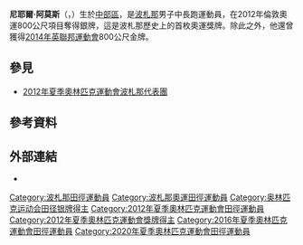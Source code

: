 {{Infobox sportsperson
| name                      = Nijel Amos
| image                     = Nijel Amos.jpg
| image_size                = 
| alt                       = 
| caption                   = 
| real_name                 = 
| native_name               = 
| native_name_lang          = 
| romanizedname             = 
| english_name              = 
| birth_name                = 
| nationality               = {{BWA}}
| national_team             = {{BWA}}
| ethnicity                 = 
| hometown                  = 
| citizenship               = 
| birth_date                = {{Birth date and age|year=1994|month=3|day=15}}
| birth_place               = {{BWA}}Marobela
| death_date                = 
| death_place               = 
| resting_place             = 
| resting_place_coordinates = 
| monuments                 = 
| residence                 = {{ZAF}}[[西北省_(南非)|西北省]][[波切夫斯特魯姆|波切夫斯特魯姆]]
| education                 = 
| alma_mater                = 
| occupation                = 
| years_active              = 2010 -
| agent                     = 
| height                    = {{height|m=1.69}}
| weight                    = {{weight|kg=60}}
| spouse                    = 
| country                   = {{BWA}}
| sport                     = 田徑
| disability                = 
| disability_class          = 
| rank                      = 
| event                     = 短跑、中長跑
| collegeteam               = 
| league                    = 
| league_type               = 
| club                      = 
| team                      = 
| former_partner            = 
| coach                     = John Verster
| retired                   = 
| coaching                  = 
| worlds                    = 
{{ubl
|'''2011年世界青少年田徑錦標賽'''：800公尺第五名
|'''2012年世界青年田徑錦標賽'''：800公尺第一名
|'''2013年夏季世界大學運動會'''：800公尺第一名
|'''2014年IAAF洲際杯'''：800公尺第一名
|'''2016年IAAF鑽石聯賽多哈站'''：4×400公尺接力第一名
|'''2017年世界田徑錦標賽'''：800公尺第五名
|'''2018年IAAF世界挑戰賽Zagreb站'''：800公尺第一名
|'''2018年IAAF洲際杯'''：800公尺第三名
}}
| regionals                 = 
{{ubl
|'''2011年非洲青年田徑錦標賽'''：800公尺第三名
|'''2014年非洲田徑錦標賽'''：800公尺第一名
|'''2014年非洲田徑錦標賽'''：4×400公尺接力第一名
|'''2015年非洲運動會'''：800公尺第一名
|'''2015年非洲運動會'''：4×400公尺接力第二名
|'''2016年非洲田徑錦標賽'''：800公尺第一名
}}
| nationals                 = 
{{ubl
|'''2015年Prefontaine經典賽'''：800公尺第二名
|'''2015年Golden Gala'''：800公尺第二名
|'''2015年Athletissima'''：800公尺第一名
|'''2015年Herculis'''：800公尺第二名
|'''2015年倫敦大獎賽'''：800公尺第一名
|'''2015年ISTAF Berlin'''：800公尺第一名
|'''2015年VanDamme紀念賽'''：800公尺第二名
|'''2017年大北城市運動會'''：0.5公里第一名
|'''2018年Prefontaine經典賽'''：800公尺第二名
|'''2018年GyulaiIstván紀念賽'''：800公尺第二名
|'''2018年Herculis'''：800公尺第一名
|'''2018年倫敦大獎賽'''：800公尺第四名
}}
| olympics                  = 
{{ubl
|'''2012年夏季奧林匹克運動會'''：800公尺第二名
}}
| paralympics               = 
| commonwealth              = 
{{ubl
|'''2011年大英國協青少年運動會'''：800公尺第三名
|'''2014年大英國協運動會'''：800公尺第一名
|'''2018年大英國協運動會'''：800公尺第八名
}}
| highestranking            = 
{{plainlist|
*【600公尺-800公尺-1000公尺】：第五名（2018年9月4日）
}}
| pb                        = 
{{ubl
|'''200公尺'''：21.34秒（W：0.0） （2015年）
|'''400公尺'''：45.55秒 （2017年）
|'''0.5公里'''：59.26秒 （2017年 '''全國紀錄'''）
|'''600公尺'''：1分15.63秒 （2015年）
|'''800公尺'''：1分41.73秒 （2012年 '''全國紀錄'''）
|'''1000公尺'''：2分25.21秒 （2010年）
|'''3000公尺'''：8分33.93秒 （2010年）
}}
| medaltemplates            = 
{{MedalCountry|{{BWA}}}}
{{MedalSport|男子田徑}}
{{MedalCompetition|非洲青年田徑錦標賽}}
{{MedalBronze|2011年波札那東南區Gaborone|800公尺}}
{{MedalCompetition|大英國協青少年運動會}}
{{MedalBronze|2011年曼島道格拉斯|800公尺}}
{{MedalCompetition|世界青年田徑錦標賽}}
{{MedalGold|2012年西班牙加泰隆尼亞巴塞隆納|800公尺}}
{{MedalCompetition|夏季奧林匹克運動會}}
{{MedalSilver|2012年英國英格蘭倫敦|800公尺}}
{{MedalCompetition|夏季世界大學運動會}}
{{MedalGold|2013年俄羅斯喀山|800公尺}}
{{MedalCompetition|大英國協運動會}}
{{MedalGold|2014年英國蘇格蘭格拉斯哥|800公尺}}
{{MedalCompetition|非洲田徑錦標賽}}
{{MedalGold|2014年摩洛哥馬拉喀什|800公尺}}
{{MedalGold|2014年摩洛哥馬拉喀什|4×400公尺接力}}
{{MedalGold|2016年南非德爾班|800公尺}}
{{MedalCompetition|IAAF洲際杯}}
{{MedalGold|2014年摩洛哥馬拉喀什|800公尺}}
{{MedalBronze|2018年捷克Ostrava|800公尺}}
{{MedalCompetition|Prefontaine經典賽}}
{{MedalSilver|2015年美國俄勒岡州雷恩縣尤金|800公尺}}
{{MedalSilver|2018年美國俄勒岡州雷恩縣尤金|800公尺}}
{{MedalCompetition|Golden Gala}}
{{MedalSilver|2015年義大利羅馬|800公尺}}
{{MedalCompetition|Athletissima}}
{{MedalGold|2015年瑞士洛桑|800公尺}}
{{MedalCompetition|Herculis}}
{{MedalSilver|2015年摩納哥芳特維耶|800公尺}}
{{MedalGold|2018年摩納哥芳特維耶|800公尺}}
{{MedalCompetition|倫敦大獎賽}}
{{MedalGold|2015年英國英格蘭倫敦|800公尺}}
{{MedalCompetition|ISTAF Berlin}}
{{MedalGold|2015年德國柏林|800公尺}}
{{MedalCompetition|VanDamme紀念賽}}
{{MedalSilver|2015年比利時布魯塞爾|800公尺}}
{{MedalCompetition|非洲運動會}}
{{MedalGold|2015年剛果共和國Brazzaville|800公尺}}
{{MedalSilver|2015年剛果共和國Brazzaville|4×400公尺接力}}
{{MedalCompetition|IAAF鑽石聯賽多哈站}}
{{MedalGold|2016年卡達多哈|4×400公尺接力}}
{{MedalCompetition|大北城市運動會}}
{{MedalGold|2017年英國英格蘭|0.5公里}}
{{MedalCompetition|GyulaiIstván紀念賽}}
{{MedalSilver|2018年匈牙利Székesfehérvár|800公尺}}
{{MedalCompetition|IAAF世界挑戰賽Zagreb站}}
{{MedalGold|2018年克羅埃西亞Zagreb|800公尺}}
| show-medals               = 
| updated                   = 2018年10月25日
}}
{{世大運獎牌記錄
|項目=田徑
|a1=2013
|b1=1
|c1=800公尺
}}
'''尼耶爾·阿莫斯'''（{{lang-en|Nijel Amos}}，{{bd|1994年|3月15日||}}）生於[[中部區_(博茨瓦納)|中部區]]，是[[波札那|波札那]]男子中長跑運動員，在2012年倫敦奧運800公尺項目奪得銀牌，這是波札那歷史上的首枚奧運獎牌。除此之外，他還曾獲得[[2014年英聯邦運動會|2014年英聯邦運動會]]800公尺金牌。

==參見==
*[[2012年夏季奧林匹克運動會波札那代表團|2012年夏季奧林匹克運動會波札那代表團]]

== 參考資料 ==
{{Reflist}}

== 外部連結 ==
*{{IAAF name|256997}}

{{s-start}}
{{s-ach|rec}}
{{S-bef|before={{flagicon|Sudan}} [[Abubaker_Kaki_Khamis|Abubaker Kaki Khamis]] }}
{{S-ttl|title=[[世界青年田徑記錄列表|男子世界青年紀錄保持人]][[800公尺|800公尺]]|years=2012年8月9日-至今}}
{{s-inc }}
{{s-sports|oly}}
{{succession box
| before = [[Amantle_Montsho|Amantle Montsho]]
| title = {{BOT}}[[奧林匹克運動會波札那代表團掌旗官列表|掌旗官]]
| years = [[2016年夏季奧林匹克運動會|里約熱內盧 2016]]
| after = ''現任''
}}
{{s-end}}
{{DEFAULTSORT:Amos, Nijel}}

[[Category:波札那田徑運動員|Category:波札那田徑運動員]]
[[Category:波札那奧運田徑運動員|Category:波札那奧運田徑運動員]]
[[Category:奥林匹克运动会田径银牌得主|Category:奥林匹克运动会田径银牌得主]]
[[Category:2012年夏季奧林匹克運動會田徑運動員|Category:2012年夏季奧林匹克運動會田徑運動員]]
[[Category:2012年夏季奧林匹克運動會獎牌得主|Category:2012年夏季奧林匹克運動會獎牌得主]]
[[Category:2016年夏季奧林匹克運動會田徑運動員|Category:2016年夏季奧林匹克運動會田徑運動員]]
[[Category:2020年夏季奧林匹克運動會田徑運動員|Category:2020年夏季奧林匹克運動會田徑運動員]]